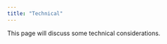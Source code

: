 ```yaml
---
title: "Technical"
---
```


This page will discuss some technical considerations.

<!-- We can use hidden comments to discuss planning. -->

<!-- Initial draft needs a few bullet points which highlight the most important changes we propose to make, like a larger block size and so on. The document assumes a certain amount of technical background in its readers.  -->

<!-- A second draft might begin with some background on blockchain/bitcoin, or at least good sources so that readers can learn more.  -->
